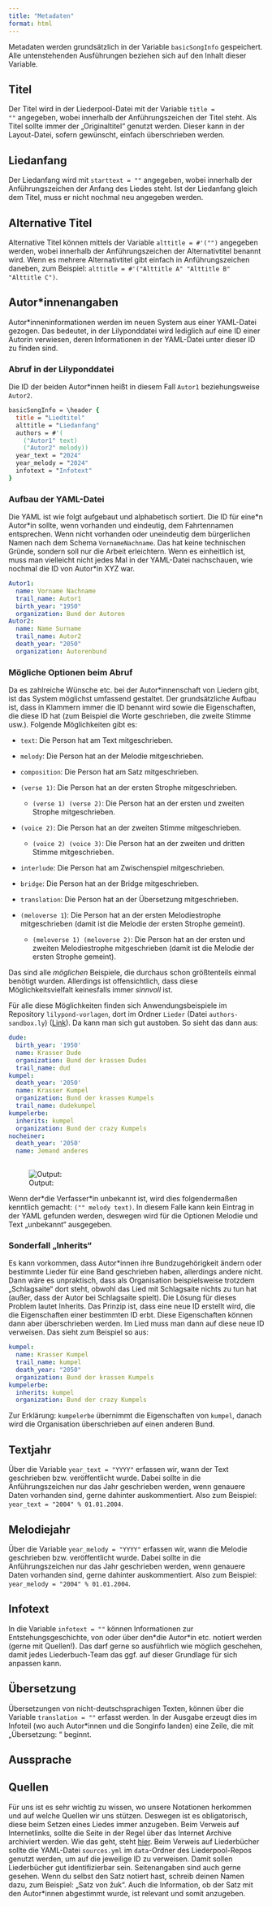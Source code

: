 ```yaml
---
title: "Metadaten"
format: html
---
```


Metadaten werden grundsätzlich in der Variable `basicSongInfo` gespeichert. Alle untenstehenden Ausführungen beziehen sich auf den Inhalt dieser Variable.

## Titel

Der Titel wird in der Liederpool-Datei mit der Variable `title = ""` angegeben, wobei innerhalb der Anführungszeichen der Titel steht. Als Titel sollte immer der „Originaltitel“ genutzt werden. Dieser kann in der Layout-Datei, sofern gewünscht, einfach überschrieben werden.

## Liedanfang

Der Liedanfang wird mit `starttext = ""` angegeben, wobei innerhalb der Anführungszeichen der Anfang des Liedes steht. Ist der Liedanfang gleich dem Titel, muss er nicht nochmal neu angegeben werden.

## Alternative Titel

Alternative Titel können mittels der Variable `alttitle = #'("")` angegeben werden, wobei innerhalb der Anführungszeichen der Alternativtitel benannt wird. Wenn es mehrere Alternativtitel gibt einfach in Anführungszeichen daneben, zum Beispiel: `alttitle = #'("Alttitle A" "Alttitle B" "Alttitle C")`.

## Autor\*innenangaben

Autor\*inneninformationen werden im neuen System aus einer YAML-Datei gezogen. Das bedeutet, in der Lilyponddatei wird lediglich auf eine ID einer Autorin verwiesen, deren Informationen in der YAML-Datei unter dieser ID zu finden sind.

### Abruf in der Lilyponddatei

Die ID der beiden Autor\*innen heißt in diesem Fall `Autor1` beziehungsweise `Autor2`.

``` lilypond
basicSongInfo = \header {
  title = "Liedtitel"
  alttitle = "Liedanfang"
  authors = #'(
    ("Autor1" text)
    ("Autor2" melody))
  year_text = "2024"
  year_melody = "2024"
  infotext = "Infotext"
}
```

### Aufbau der YAML-Datei

Die YAML ist wie folgt aufgebaut und alphabetisch sortiert. Die ID für eine\*n Autor\*in sollte, wenn vorhanden und eindeutig, dem Fahrtennamen entsprechen. Wenn nicht vorhanden oder uneindeutig dem bürgerlichen Namen nach dem Schema `VornameNachname`. Das hat keine technischen Gründe, sondern soll nur die Arbeit erleichtern. Wenn es einheitlich ist, muss man vielleicht nicht jedes Mal in der YAML-Datei nachschauen, wie nochmal die ID von Autor\*in XYZ war.

``` yaml
Autor1:
  name: Vorname Nachname
  trail_name: Autor1
  birth_year: "1950"
  organization: Bund der Autoren
Autor2:
  name: Name Surname
  trail_name: Autor2
  death_year: "2050"
  organization: Autorenbund
```

### Mögliche Optionen beim Abruf

Da es zahlreiche Wünsche etc. bei der Autor\*innenschaft von Liedern gibt, ist das System möglichst umfassend gestaltet. Der grundsätzliche Aufbau ist, dass in Klammern immer die ID benannt wird sowie die Eigenschaften, die diese ID hat (zum Beispiel die Worte geschrieben, die zweite Stimme usw.). Folgende Möglichkeiten gibt es:

-   `text`: Die Person hat am Text mitgeschrieben.

-   `melody`: Die Person hat an der Melodie mitgeschrieben.

-   `composition`: Die Person hat am Satz mitgeschrieben.

-   `(verse 1)`: Die Person hat an der ersten Strophe mitgeschrieben.

    -   `(verse 1) (verse 2)`: Die Person hat an der ersten und zweiten Strophe mitgeschrieben.

-   `(voice 2)`: Die Person hat an der zweiten Stimme mitgeschrieben.

    -   `(voice 2) (voice 3)`: Die Person hat an der zweiten und dritten Stimme mitgeschrieben.

-   `interlude`: Die Person hat am Zwischenspiel mitgeschrieben.

-   `bridge`: Die Person hat an der Bridge mitgeschrieben.

-   `translation`: Die Person hat an der Übersetzung mitgeschrieben.

-   `(meloverse 1`): Die Person hat an der ersten Melodiestrophe mitgeschrieben (damit ist die Melodie der ersten Strophe gemeint).

    -   `(meloverse 1) (meloverse 2)`: Die Person hat an der ersten und zweiten Melodiestrophe mitgeschrieben (damit ist die Melodie der ersten Strophe gemeint).

Das sind alle *möglichen* Beispiele, die durchaus schon größtenteils einmal benötigt wurden. Allerdings ist offensichtlich, dass diese Möglichkeitsvielfalt keinesfalls immer *sinnvoll* ist.

Für alle diese Möglichkeiten finden sich Anwendungsbeispiele im Repository `lilypond-vorlagen`, dort im Ordner `Lieder` (Datei `authors-sandbox.ly`) ([Link](https://git.zahlenlabyrinth.de/boernel/lilypond-vorlagen/src/branch/main/lieder/authors_sandbox/authors_sandbox.ly)). Da kann man sich gut austoben. So sieht das dann aus:

``` yaml
dude:
  birth_year: '1950'
  name: Krasser Dude
  organization: Bund der krassen Dudes
  trail_name: dud
kumpel:
  death_year: '2050'
  name: Krasser Kumpel
  organization: Bund der krassen Kumpels
  trail_name: dudekumpel
kumpelerbe:
  inherits: kumpel
  organization: Bund der crazy Kumpels
nocheiner:
  death_year: '2050'
  name: Jemand anderes
  
```

![Output:](images/autor-innen.svg)

::: callout-note
Wenn der\*die Verfasser\*in unbekannt ist, wird dies folgendermaßen kenntlich gemacht: `("" melody text)`. In diesem Falle kann kein Eintrag in der YAML gefunden werden, deswegen wird für die Optionen Melodie und Text „unbekannt“ ausgegeben.
:::

### Sonderfall „Inherits“

Es kann vorkommen, dass Autor\*innen ihre Bundzugehörigkeit ändern oder bestimmte Lieder für eine Band geschrieben haben, allerdings andere nicht. Dann wäre es unpraktisch, dass als Organisation beispielsweise trotzdem „Schlagsaite“ dort steht, obwohl das Lied mit Schlagsaite nichts zu tun hat (außer, dass der Autor bei Schlagsaite spielt). Die Lösung für dieses Problem lautet Inherits. Das Prinzip ist, dass eine neue ID erstellt wird, die die Eigenschaften einer bestimmten ID erbt. Diese Eigenschaften können dann aber überschrieben werden. Im Lied muss man dann auf diese neue ID verweisen. Das sieht zum Beispiel so aus:

``` yaml
kumpel:
  name: Krasser Kumpel
  trail_name: kumpel
  death_year: "2050"
  organization: Bund der krassen Kumpels
kumpelerbe:
  inherits: kumpel
  organization: Bund der crazy Kumpels
```

Zur Erklärung: `kumpelerbe` übernimmt die Eigenschaften von `kumpel`, danach wird die Organisation überschrieben auf einen anderen Bund.

## Textjahr

Über die Variable `year_text = "YYYY"` erfassen wir, wann der Text geschrieben bzw. veröffentlicht wurde. Dabei sollte in die Anführungszeichen nur das Jahr geschrieben werden, wenn genauere Daten vorhanden sind, gerne dahinter auskommentiert. Also zum Beispiel: `year_text = "2004" % 01.01.2004`.

## Melodiejahr

Über die Variable `year_melody = "YYYY"` erfassen wir, wann die Melodie geschrieben bzw. veröffentlicht wurde. Dabei sollte in die Anführungszeichen nur das Jahr geschrieben werden, wenn genauere Daten vorhanden sind, gerne dahinter auskommentiert. Also zum Beispiel: `year_melody = "2004" % 01.01.2004`.

## Infotext

In die Variable `infotext = ""` können Informationen zur Entstehungsgeschichte, von oder über den\*die Autor\*in etc. notiert werden (gerne mit Quellen!). Das darf gerne so ausführlich wie möglich geschehen, damit jedes Liederbuch-Team das ggf. auf dieser Grundlage für sich anpassen kann.

## Übersetzung

Übersetzungen von nicht-deutschsprachigen Texten, können über die Variable `translation = ""` erfasst werden. In der Ausgabe erzeugt dies im Infoteil (wo auch Autor\*innen und die Songinfo landen) eine Zeile, die mit „Übersetzung: “ beginnt.

## Aussprache

## Quellen

Für uns ist es sehr wichtig zu wissen, wo unsere Notationen herkommen und auf welche Quellen wir uns stützen. Deswegen ist es obligatorisch, diese beim Setzen eines Liedes immer anzugeben. Beim Verweis auf Internetlinks, sollte die Seite in der Regel über das Internet Archive archiviert werden. Wie das geht, steht [hier](quellenlinks.qmd). Beim Verweis auf Liederbücher sollte die YAML-Datei `sources.yml` im `data`-Ordner des Liederpool-Repos genutzt werden, um auf die jeweilige ID zu verweisen. Damit sollen Liederbücher gut identifizierbar sein. Seitenangaben sind auch gerne gesehen. Wenn du selbst den Satz notiert hast, schreib deinen Namen dazu, zum Beispiel: „Satz von žuk“. Auch die Information, ob der Satz mit den Autor\*innen abgestimmt wurde, ist relevant und somit anzugeben.
